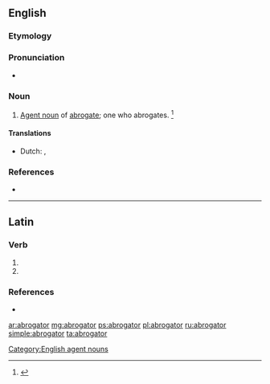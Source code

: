 ==English==

===Etymology===
{{suffix|abrogate|or|lang=en}}

===Pronunciation===
* {{a|US}} {{IPA|/ˈæb.ɹəˌɡeɪ.tɚ/|lang=en}}

===Noun===
{{en-noun}}

# [[agent noun|Agent noun]] of [[abrogate]]; one who abrogates. {{defdate|First attested in the late 16<sup>th</sup> century.}}<ref name=SOED>{{R:SOED5|page=8}}</ref>

====Translations====
{{trans-top|one who abrogates}}
* Dutch: {{t|nl|afschaffer|m}}, {{t|nl|opheffer|m}}
{{trans-bottom}}

===References===
<references/>
* {{R:Webster 1913}}

[[Category:English agent nouns]]

----

==Latin==

===Verb===
{{la-verb-form|abrogātor}}

# {{inflection of|abrogō||2|s|futr|pasv|impr|lang=la}}
# {{inflection of|abrogō||3|s|futr|pasv|impr|lang=la}}

===References===
* {{R:NLW}}

[[ar:abrogator]]
[[mg:abrogator]]
[[ps:abrogator]]
[[pl:abrogator]]
[[ru:abrogator]]
[[simple:abrogator]]
[[ta:abrogator]]